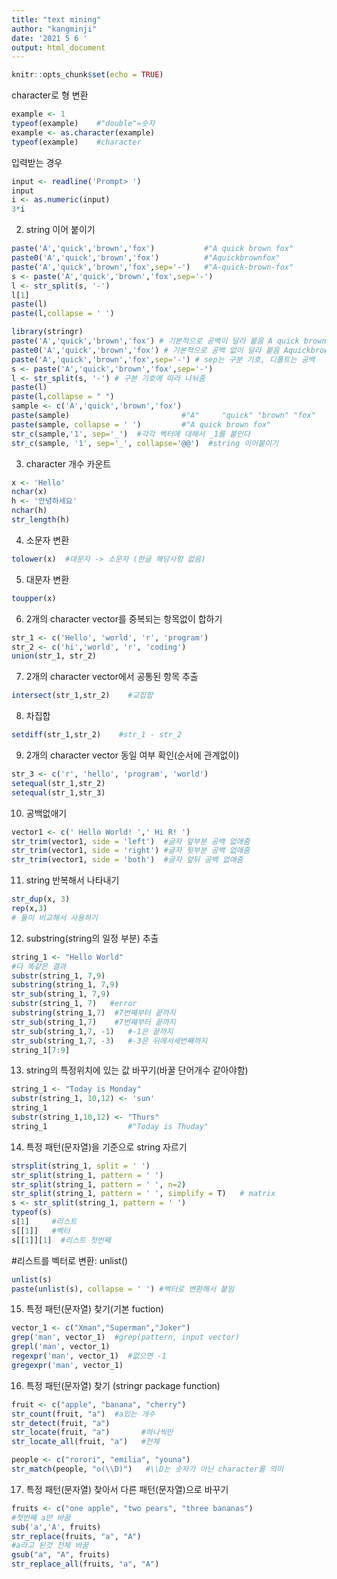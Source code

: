 ---
title: "text mining"
author: "kangminji"
date: '2021 5 6 '
output: html_document
---

```{r setup, include=FALSE}
knitr::opts_chunk$set(echo = TRUE)
```

character로 형 변환
```{r}
example <- 1
typeof(example)    #"double"=숫자
example <- as.character(example)
typeof(example)    #character
```

입력받는 경우
```{r}
input <- readline('Prompt> ')
input
i <- as.numeric(input)
3*i
```

2. string 이어 붙이기
```{r}
paste('A','quick','brown','fox')           #"A quick brown fox"
paste0('A','quick','brown','fox')          #"Aquickbrownfox"
paste('A','quick','brown','fox',sep='-')   #"A-quick-brown-fox"
s <- paste('A','quick','brown','fox',sep='-') 
l <- str_split(s, '-')
l[1]
paste(l)
paste(l,collapse = ' ')
```


```{r}
library(stringr)
paste('A','quick','brown','fox') # 기본적으로 공백이 달라 붙음 A quick brown fox
paste0('A','quick','brown','fox') # 기본적으로 공백 없이 달라 붙음 Aquickbrownfox
paste('A','quick','brown','fox',sep='-') # sep는 구분 기호, 디폴트는 공백 
s <- paste('A','quick','brown','fox',sep='-')
l <- str_split(s, '-') # 구분 기호에 따라 나눠줌
paste(l)
paste(l,collapse = " ")
sample <- c('A','quick','brown','fox')
paste(sample)                         #"A"     "quick" "brown" "fox"  
paste(sample, collapse = ' ')         #"A quick brown fox"
str_c(sample,'1', sep='_')  #각각 벡터에 대해서 _1를 붙인다
str_c(sample, '1', sep='_', collapse='@@')  #string 이어붙이기
``` 

3. character 개수 카운트
```{r}
x <- 'Hello'
nchar(x)
h <- '안녕하세요'
nchar(h)
str_length(h)
```

4. 소문자 변환
```{r}
tolower(x)  #대문자 -> 소문자 (한글 해당사항 없음)
```

5. 대문자 변환
```{r}
toupper(x)
```

6. 2개의 character vector를 중복되는 항목없이 합하기
```{r}
str_1 <- c('Hello', 'world', 'r', 'program')
str_2 <- c('hi','world', 'r', 'coding')
union(str_1, str_2)
```

7. 2개의 character vector에서 공통된 항목 추출
```{r}
intersect(str_1,str_2)    #교집합
```

8. 차집합
```{r}
setdiff(str_1,str_2)    #str_1 - str_2
```

9. 2개의 character vector 동일 여부 확인(순서에 관계없이)
```{r}
str_3 <- c('r', 'hello', 'program', 'world')
setequal(str_1,str_2)
setequal(str_1,str_3)
```

10. 공백없애기
```{r}
vector1 <- c(' Hello World! ',' Hi R! ')
str_trim(vector1, side = 'left')  #글자 앞부분 공백 없애줌
str_trim(vector1, side = 'right') #글자 뒷부분 공백 없애줌
str_trim(vector1, side = 'both')  #글자 앞뒤 공백 없애줌
```

11. string 반복해서 나타내기
```{r}
str_dup(x, 3)
rep(x,3)
# 둘이 비교해서 사용하기
```

12. substring(string의 일정 부분) 추출
```{r}
string_1 <- "Hello World"
#다 똑같은 결과
substr(string_1, 7,9)
substring(string_1, 7,9)
str_sub(string_1, 7,9)
substr(string_1, 7)   #error
substring(string_1,7)  #7번째부터 끝까지
str_sub(string_1,7)    #7번째부터 끝까지
str_sub(string_1,7, -1)   #-1은 끝까지
str_sub(string_1,7, -3)   #-3은 뒤에서세번째까지
string_1[7:9]
```

13. string의 특정위치에 있는 값 바꾸기(바꿀 단어개수 같아야함)
```{r}
string_1 <- "Today is Monday"
substr(string_1, 10,12) <- 'sun'
string_1
substr(string_1,10,12) <- "Thurs"
string_1                  #"Today is Thuday"  
```

14. 특정 패턴(문자열)을 기준으로 string 자르기
```{r}
strsplit(string_1, split = ' ')
str_split(string_1, pattern = ' ')
str_split(string_1, pattern = ' ', n=2)
str_split(string_1, pattern = ' ', simplify = T)   # matrix
s <- str_split(string_1, pattern = ' ')
typeof(s)
s[1]     #리스트
s[[1]]   #벡터
s[[1]][1]  #리스트 첫번째

```

#리스트를 벡터로 변환: unlist()
```{r}
unlist(s)
paste(unlist(s), collapse = ' ') #벡터로 변환해서 붙임
```

15. 특정 패턴(문자열) 찾기(기본 fuction)
```{r}
vector_1 <- c("Xman","Superman","Joker")
grep('man', vector_1)  #grep(pattern, input vector)
grepl('man', vector_1)
regexpr('man', vector_1)  #없으면 -1
gregexpr('man', vector_1)
```

16. 특정 패턴(문자열) 찾기 (stringr package function) 
```{r}
fruit <- c("apple", "banana", "cherry")
str_count(fruit, "a")  #a있는 개수
str_detect(fruit, "a")
str_locate(fruit, "a")       #하나씩만
str_locate_all(fruit, "a")   #전체

people <- c("rorori", "emilia", "youna")
str_match(people, "o(\\D)")   #\\D는 숫자가 아닌 character를 의미

```

17. 특정 패턴(문자열) 찾아서 다른 패턴(문자열)으로 바꾸기
```{r}
fruits <- c("one apple", "two pears", "three bananas")
#첫번째 a만 바꿈
sub('a','A', fruits)    
str_replace(fruits, "a", "A")
#a라고 된것 전체 바꿈
gsub("a", "A", fruits)
str_replace_all(fruits, "a", "A")
```











